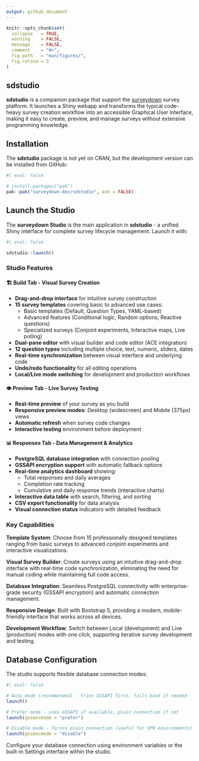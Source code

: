 ```yaml
---
output: github_document
---
```


<!-- README.md is generated from README.Rmd. Please edit this file -->

```r
knitr::opts_chunk$set(
  collapse   = TRUE,
  warning    = FALSE,
  message    = FALSE,
  comment    = "#>",
  fig.path   = "man/figures/",
  fig.retina = 3
)
```

## sdstudio

**sdstudio** is a companion package that support the [surveydown](https://surveydown.org/) survey platform. It launches a Shiny webapp and transforms the typical code-heavy survey creation workflow into an accessible Graphical User Interface, making it easy to create, preview, and manage surveys without extensive programming knowledge.

## Installation

The **sdstudio** package is not yet on CRAN, but the development version can be installed from GitHub:

```r
#| eval: false

# install.packages("pak")
pak::pak("surveydown-dev/sdstudio", ask = FALSE)
```

## Launch the Studio

The **surveydown Studio** is the main application in **sdstudio** - a unified Shiny interface for complete survey lifecycle management. Launch it with:

```r
#| eval: false

sdstudio::launch()
```

### Studio Features

#### 🏗️ **Build Tab** - Visual Survey Creation
- **Drag-and-drop interface** for intuitive survey construction
- **15 survey templates** covering basic to advanced use cases:
  - Basic templates (Default, Question Types, YAML-based)
  - Advanced features (Conditional logic, Random options, Reactive questions)
  - Specialized surveys (Conjoint experiments, Interactive maps, Live polling)
- **Dual-pane editor** with visual builder and code editor (ACE integration)
- **12 question types** including multiple choice, text, numeric, sliders, dates
- **Real-time synchronization** between visual interface and underlying code
- **Undo/redo functionality** for all editing operations
- **Local/Live mode switching** for development and production workflows

#### 👁️ **Preview Tab** - Live Survey Testing  
- **Real-time preview** of your survey as you build
- **Responsive preview modes**: Desktop (widescreen) and Mobile (375px) views
- **Automatic refresh** when survey code changes
- **Interactive testing** environment before deployment

#### 📊 **Responses Tab** - Data Management & Analytics
- **PostgreSQL database integration** with connection pooling
- **GSSAPI encryption support** with automatic fallback options
- **Real-time analytics dashboard** showing:
  - Total responses and daily averages
  - Completion rate tracking
  - Cumulative and daily response trends (interactive charts)
- **Interactive data table** with search, filtering, and sorting
- **CSV export functionality** for data analysis
- **Visual connection status** indicators with detailed feedback

### Key Capabilities

**Template System**: Choose from 15 professionally designed templates ranging from basic surveys to advanced conjoint experiments and interactive visualizations.

**Visual Survey Builder**: Create surveys using an intuitive drag-and-drop interface with real-time code synchronization, eliminating the need for manual coding while maintaining full code access.

**Database Integration**: Seamless PostgreSQL connectivity with enterprise-grade security (GSSAPI encryption) and automatic connection management.

**Responsive Design**: Built with Bootstrap 5, providing a modern, mobile-friendly interface that works across all devices.

**Development Workflow**: Switch between Local (development) and Live (production) modes with one click, supporting iterative survey development and testing.

## Database Configuration

The studio supports flexible database connection modes:

```r
#| eval: false

# Auto mode (recommended) - tries GSSAPI first, falls back if needed
launch()

# Prefer mode - uses GSSAPI if available, plain connection if not  
launch(gssencmode = "prefer")

# Disable mode - forces plain connection (useful for VPN environments)
launch(gssencmode = "disable")
```

Configure your database connection using environment variables or the built-in Settings interface within the studio.
